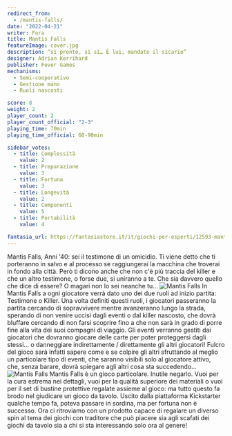 ```yaml
---
redirect_from:
  - /mantis-falls/
date: "2022-04-21"
writer: Fora
title: Mantis Falls
featureImage: cover.jpg
description: “sì pronto, sì sì… È lui, mandate il sicario”
designer: Adrian Kerrihard
publisher: Fever Games
mechanisms:
  - Semi-cooperativo
  - Gestione mano
  - Ruoli nascosti

score: 8
weight: 2
player_count: 2
player_count_official: "2-3"
playing_time: 70min
playing_time_official: 60-90min

sidebar_votes:
  - title: Complessità
    value: 2
  - title: Preparazione
    value: 3
  - title: Fortuna
    value: 3
  - title: Longevità
    value: 2
  - title: Componenti
    value: 5
  - title: Portabilità
    value: 4

fantasia_url: https://fantasiastore.it/it/giochi-per-esperti/12593-mantis-falls.html
---
```


<Setting>
  Mantis Falls, Anni '40: sei il testimone di un omicidio. Ti viene detto che ti
  porteranno in salvo e al processo se raggiungerai la macchina che troverai in
  fondo alla città. Però ti dicono anche che non c'è più traccia del killer e
  che un altro testimone, o forse due, si uniranno a te. Che sia davvero quello
  che dice di essere? O magari non lo sei neanche tu…
</Setting>

<img src="./game1.jpg" alt="Mantis Falls" />

<Rules>
  In Mantis Falls a ogni giocatore verrà dato uno dei due ruoli ad inizio
  partita: Testimone o Killer. Una volta definiti questi ruoli, i giocatori
  passeranno la partita cercando di sopravvivere mentre avanzeranno lungo la
  strada, sperando di non venire uccisi dagli eventi o dal killer nascosto, che
  dovrà bluffare cercando di non farsi scoprire fino a che non sarà in grado di
  porre fine alla vita dei suoi compagni di viaggio. Gli eventi verranno gestiti
  dai giocatori che dovranno giocare delle carte per poter proteggersi dagli
  stessi… o danneggiare indirettamente / direttamente gli altri giocatori!
  Fulcro del gioco sarà infatti sapere come e se colpire gli altri sfruttando al
  meglio un particolare tipo di eventi, che saranno visibili solo al giocatore
  attivo, che, senza barare, dovrà spiegare agli altri cosa sta succedendo…
</Rules>

<img src="./game2.jpg" alt="Mantis Falls" />

<Feedback>
  Mantis Falls è un gioco particolare. Inutile negarlo. Vuoi per la cura estrema
  nei dettagli, vuoi per la qualità superiore dei materiali o vuoi per il set di
  bustine protettive regalate assieme al gioco: ma tutto questo fa brodo nel
  giudicare un gioco da tavolo. Uscito dalla piattaforma Kickstarter qualche
  tempo fa, poteva passare in sordina, ma per fortuna non è successo. Ora ci
  ritroviamo con un prodotto capace di regalare un diverso spin al tema dei
  giochi con traditore che può piacere sia agli scafati dei giochi da tavolo sia
  a chi si sta interessando solo ora al genere!
</Feedback>

<Instsagram id="CcnKdlpjB6C" />

